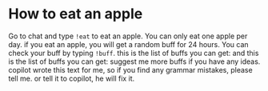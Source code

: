 # How to eat an apple

Go to chat and type `!eat` to eat an apple. You can only eat one apple per day.
if you eat an apple, you will get a random buff for 24 hours. You can check your buff by typing `!buff`.
this is the list of buffs you can get:
and this is the list of buffs you can get:
suggest me more buffs if you have any ideas.
copilot wrote this text for me, so if you find any grammar mistakes, please tell me.
or tell it to copilot, he will fix it.
